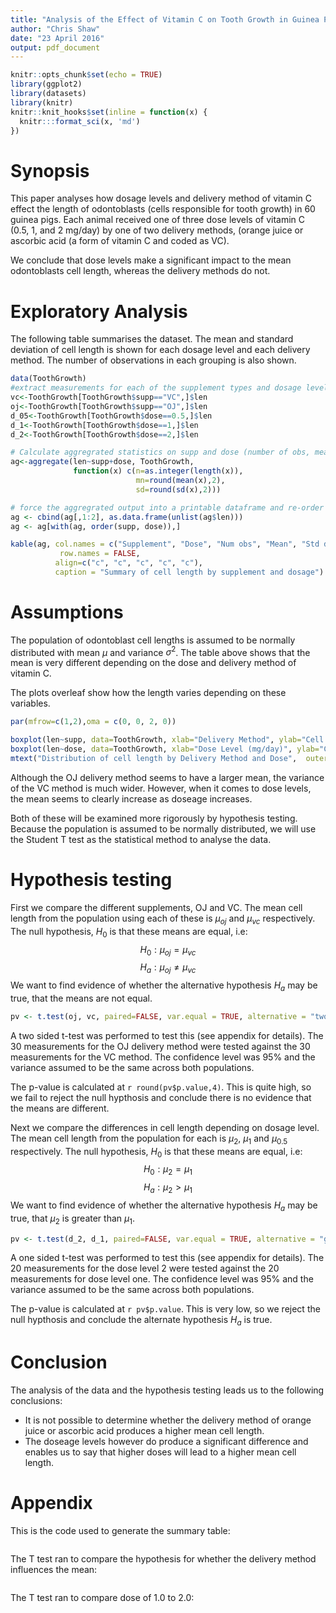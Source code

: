 ```yaml
---
title: "Analysis of the Effect of Vitamin C on Tooth Growth in Guinea Pigs"
author: "Chris Shaw"
date: "23 April 2016"
output: pdf_document
---
```


```r
knitr::opts_chunk$set(echo = TRUE)
library(ggplot2)
library(datasets)
library(knitr)
knitr::knit_hooks$set(inline = function(x) {
  knitr:::format_sci(x, 'md')
})
```


# Synopsis

This paper analyses how dosage levels and delivery method of vitamin C effect the length of odontoblasts (cells responsible for tooth growth) in 60 guinea pigs. Each animal received one of three dose levels of vitamin C (0.5, 1, and 2 mg/day) by one of two delivery methods, (orange juice or ascorbic acid (a form of vitamin C and coded as VC).  

We conclude that dose levels make a significant impact to the mean odontoblasts cell length, whereas the delivery methods do not.

# Exploratory Analysis

The following table summarises the dataset.  The mean and standard deviation of cell length is shown for each dosage level and each delivery method.  The number of observations in each grouping is also shown.

```r
data(ToothGrowth)
#extract measurements for each of the supplement types and dosage levels
vc<-ToothGrowth[ToothGrowth$supp=="VC",]$len
oj<-ToothGrowth[ToothGrowth$supp=="OJ",]$len
d_05<-ToothGrowth[ToothGrowth$dose==0.5,]$len
d_1<-ToothGrowth[ToothGrowth$dose==1,]$len
d_2<-ToothGrowth[ToothGrowth$dose==2,]$len

# Calculate aggregrated statistics on supp and dose (number of obs, mean and sd)
ag<-aggregate(len~supp+dose, ToothGrowth, 
              function(x) c(n=as.integer(length(x)), 
                            mn=round(mean(x),2), 
                            sd=round(sd(x),2)))

# force the aggregrated output into a printable dataframe and re-order
ag <- cbind(ag[,1:2], as.data.frame(unlist(ag$len)))
ag <- ag[with(ag, order(supp, dose)),]

kable(ag, col.names = c("Supplement", "Dose", "Num obs", "Mean", "Std dev"),
           row.names = FALSE,
          align=c("c", "c", "c", "c", "c"),
          caption = "Summary of cell length by supplement and dosage")
```

# Assumptions

The population of odontoblast cell lengths is assumed to be normally distributed with mean $\mu$ and variance $\sigma^2$.  The table above shows that the mean is very different depending on the dose and delivery method of vitamin C.  

The plots overleaf show how the length varies depending on these variables.

```r

par(mfrow=c(1,2),oma = c(0, 0, 2, 0))

boxplot(len~supp, data=ToothGrowth, xlab="Delivery Method", ylab="Cell length")
boxplot(len~dose, data=ToothGrowth, xlab="Dose Level (mg/day)", ylab="Cell length")
mtext("Distribution of cell length by Delivery Method and Dose",  outer = TRUE)
```

Although the OJ delivery method seems to have a larger mean, the variance of the VC method is much wider. However, when it comes to dose levels, the mean seems to clearly increase as doseage increases.

Both of these will be examined more rigorously by hypothesis testing.  Because the population is assumed to be normally distributed, we will use the Student T test as the statistical method to analyse the data.  

# Hypothesis testing

First we compare the different supplements, OJ and VC.  The mean cell length from the population using each of these is $\mu_{oj}$ and $\mu_{vc}$ respectively.  The null hypothesis, $H_0$ is that these means are equal, i.e: 
$$H_0 : \mu_{oj} = \mu_{vc}$$
$$H_a : \mu_{oj} \neq \mu_{vc}$$
We want to find evidence of whether the alternative hypothesis $H_a$ may be true, that the means are not equal.

```r
pv <- t.test(oj, vc, paired=FALSE, var.equal = TRUE, alternative = "two.sided")
```

A two sided t-test was performed to test this (see appendix for details). The 30 measurements for the OJ delivery method were tested against the 30 measurements for the VC method.  The confidence level was 95% and the variance assumed to be the same across both populations.

The p-value is calculated at `r round(pv$p.value,4)`.  This is quite high, so we fail to reject the null hypthosis and conclude there is no evidence that the means are different.

\newpage

Next we compare the differences in cell length depending on dosage level.  The mean cell length from the population for each is $\mu_2$, $\mu_1$ and $\mu_{0.5}$ respectively.  The null hypothesis, $H_0$ is that these means are equal, i.e: 
$$H_0 : \mu_2 = \mu_1$$
$$H_a : \mu_2 > \mu_1$$
We want to find evidence of whether the alternative hypothesis $H_a$ may be true, that $\mu_2$ is greater than $\mu_1$.

```r
pv <- t.test(d_2, d_1, paired=FALSE, var.equal = TRUE, alternative = "greater")
```

A one sided t-test was performed to test this (see appendix for details). The 20 measurements for the dose level 2 were tested against the 20 measurements for dose level one.  The confidence level was 95% and the variance assumed to be the same across both populations.  

The p-value is calculated at `r pv$p.value`.  This is very low, so we reject the null hypthosis and conclude the alternate hypothesis $H_a$ is true.


# Conclusion

The analysis of the data and the hypothesis testing leads us to the following conclusions:

* It is not possible to determine whether the delivery method of orange juice or ascorbic acid produces a higher mean cell length.
* The doseage levels however do produce a significant difference and enables us to say that higher doses will lead to a higher mean cell length.

\clearpage
\appendix
\pagenumbering{roman}

# Appendix

This is the code used to generate the summary table:

```r
```

The T test ran to compare the hypothesis for whether the delivery method influences the mean:

```r
```

The T test ran to compare dose of 1.0 to 2.0:

```r
```

